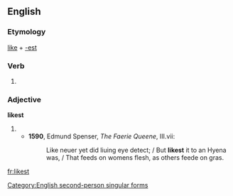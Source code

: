 ==English==

===Etymology===
[[like]] + [[-est]]

===Verb===
{{en-verb form}}

# {{archaic}} {{form of|Second-person singular simple present form|like}}

===Adjective===
'''likest'''

# {{superlative of|like}}
#*'''1590''', Edmund Spenser, ''The Faerie Queene'', III.vii:
#*: Like neuer yet did liuing eye detect; / But '''likest''' it to an Hyena was, / That feeds on womens flesh, as others feede on gras.

[[Category:English second-person singular forms]]

[[fr:likest]]